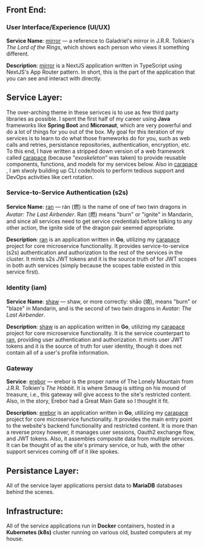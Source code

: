 ## Front End:

### User Interface/Experience (UI/UX)

**Service Name**: [mirror](https://github.com/tdeslauriers/mirror) — a reference to Galadriel's
mirror in J.R.R. Tolkien's _The Lord of the Rings_, which shows each person who views it something different.

**Description**: [mirror](https://github.com/tdeslauriers/mirror) is a NextJS
application written in TypeScript using NextJS's App Router pattern. In short, this is the part
of the application that you can see and interact with directly.

## Service Layer:

The over-arching theme in these serivces is to use as few third party libraries as possible.
I spent the first half of my career using **Java** frameworks like **Spring Boot** and **Micronaut**,
which are very powerful and do a lot of things for you out of the box. My goal for this
iteration of my services is to learn to do what those frameworks do for you, such as web calls and retries,
persistance repositories, authentication, encryption, etc. To this end, I have written a stripped
down version of a web framework called [carapace](https://github.com/tdeslauriers/carapace) (because “_exoskeleton_“ was taken) to
provide reusable components, functions, and models for my services below. Also in [carapace](https://github.com/tdeslauriers/carapace) ,
I am slwoly building up CLI code/tools to perform tedious support and DevOps activities like cert rotation.

### Service-to-Service Authentication (s2s)

**Service Name**: [ran](https://github.com/tdeslauriers/ran) — rán (燃) is the name of one of two twin dragons
in _Avatar: The Last Airbender_. Ran (燃) means "burn" or "ignite" in Mandarin, and since all services
need to get service credentials before talking to any other action, the ignite side of the dragon pair
seemed appropriate.

**Description**: [ran](https://github.com/tdeslauriers/ran) is an application written in **Go**,
utilizing my [carapace](https://github.com/tdeslauriers/carapace) project for core microservice functionality.
It provides service-to-service (s2s) authentication and authorization to the rest of the services in the cluster.
It mints s2s JWT tokens and it is the source truth of for JWT scopes in both auth services
(simply because the scopes table existed in this service first).

### Identity (iam)

**Service Name**: [shaw](https://github.com/tdeslauriers/shaw) — shaw, or more correctly: shāo (燒), means "burn"
or "blaze" in Mandarin, and is the second of two twin dragons in _Avatar: The Last Airbender_.

**Description**: [shaw](https://github.com/tdeslauriers/shaw) is an application written in **Go**,
utilizing my [carapace](https://github.com/tdeslauriers/carapace) project for core microservice
functionality. It is the service counterpart to [ran](https://github.com/tdeslauriers/ran), providing user
authentication and authorization. It mints user JWT tokens and it is the source of truth for user identity,
though it does not contain all of a user's profile information.

### Gateway

**Service**: [erebor](https://github.com/tdeslauriers/erebor) — erebor is the proper name of The Lonely Mountain
from J.R.R. Tolkien's _The Hobbit_. It is where Smaug is sitting on his mound of treasure, i.e.,
this gateway will give access to the site's restricted content. Also, in the story, Erebor had a
Great Main Gate so I thought it fit.

**Description**: [erebor](https://github.com/tdeslauriers/erebor) is an application written in **Go**,
utilizing my [carapace](https://github.com/tdeslauriers/carapace) project for core microservice functionality.
It provides the main entry point to the website's backend functionality and restricted content.
It is more than a reverse proxy however, it manages user sessions, Oauth2 exchange flow, and JWT tokens.
Also, it assembles composite data from multiple services. It can be thought of as the site's primary service,
or hub, with the other support services coming off of it like spokes.

## Persistance Layer:

All of the service layer applications persist data to **MariaDB** databases behind the scenes.

## Infrastructure:

All of the service applications run in **Docker** containers, hosted in a
**Kubernetes (k8s)** cluster running on various old, busted computers at my house.

